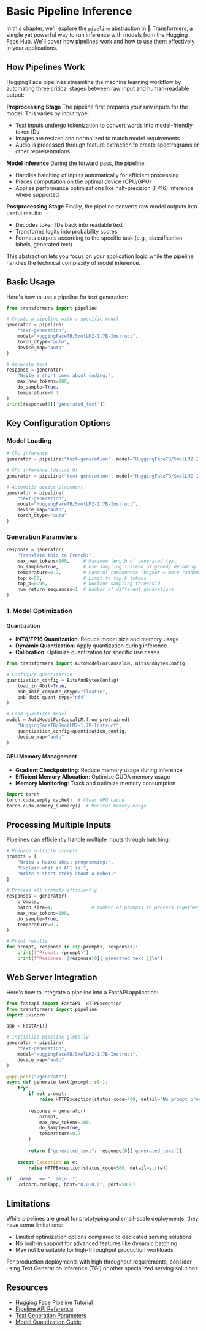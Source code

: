 # Basic Pipeline Inference

In this chapter, we'll explore the `pipeline` abstraction in 🤗 Transformers, a simple yet powerful way to run inference with models from the Hugging Face Hub. We'll cover how pipelines work and how to use them effectively in your applications.

## How Pipelines Work

Hugging Face pipelines streamline the machine learning workflow by automating three critical stages between raw input and human-readable output:

**Preprocessing Stage**
The pipeline first prepares your raw inputs for the model. This varies by input type:
- Text inputs undergo tokenization to convert words into model-friendly token IDs
- Images are resized and normalized to match model requirements
- Audio is processed through feature extraction to create spectrograms or other representations

**Model Inference**
During the forward pass, the pipeline:
- Handles batching of inputs automatically for efficient processing
- Places computation on the optimal device (CPU/GPU)
- Applies performance optimizations like half-precision (FP16) inference where supported

**Postprocessing Stage**
Finally, the pipeline converts raw model outputs into useful results:
- Decodes token IDs back into readable text
- Transforms logits into probability scores
- Formats outputs according to the specific task (e.g., classification labels, generated text)

This abstraction lets you focus on your application logic while the pipeline handles the technical complexity of model inference.

## Basic Usage

Here's how to use a pipeline for text generation:

```python
from transformers import pipeline

# Create a pipeline with a specific model
generator = pipeline(
    "text-generation",
    model="HuggingFaceTB/SmolLM2-1.7B-Instruct",
    torch_dtype="auto",
    device_map="auto"
)

# Generate text
response = generator(
    "Write a short poem about coding:",
    max_new_tokens=100,
    do_sample=True,
    temperature=0.7
)
print(response[0]['generated_text'])
```

## Key Configuration Options

### Model Loading
```python
# CPU inference
generator = pipeline("text-generation", model="HuggingFaceTB/SmolLM2-1.7B-Instruct", device="cpu")

# GPU inference (device 0)
generator = pipeline("text-generation", model="HuggingFaceTB/SmolLM2-1.7B-Instruct", device=0)

# Automatic device placement
generator = pipeline(
    "text-generation",
    model="HuggingFaceTB/SmolLM2-1.7B-Instruct",
    device_map="auto",
    torch_dtype="auto"
)
```

### Generation Parameters

```python
response = generator(
    "Translate this to French:",
    max_new_tokens=100,     # Maximum length of generated text
    do_sample=True,         # Use sampling instead of greedy decoding
    temperature=0.7,        # Control randomness (higher = more random)
    top_k=50,               # Limit to top k tokens
    top_p=0.95,             # Nucleus sampling threshold
    num_return_sequences=1  # Number of different generations
)
```
### 1. Model Optimization

#### Quantization
- **INT8/FP16 Quantization**: Reduce model size and memory usage
- **Dynamic Quantization**: Apply quantization during inference
- **Calibration**: Optimize quantization for specific use cases

```python
from transformers import AutoModelForCausalLM, BitsAndBytesConfig

# Configure quantization
quantization_config = BitsAndBytesConfig(
    load_in_4bit=True,
    bnb_4bit_compute_dtype="float16",
    bnb_4bit_quant_type="nf4"
)

# Load quantized model
model = AutoModelForCausalLM.from_pretrained(
    "HuggingFaceTB/SmolLM2-1.7B-Instruct",
    quantization_config=quantization_config,
    device_map="auto"
)
```
#### GPU Memory Management
- **Gradient Checkpointing**: Reduce memory usage during inference
- **Efficient Memory Allocation**: Optimize CUDA memory usage
- **Memory Monitoring**: Track and optimize memory consumption

```python
import torch
torch.cuda.empty_cache()  # Clear GPU cache
torch.cuda.memory_summary()  # Monitor memory usage
```

## Processing Multiple Inputs

Pipelines can efficiently handle multiple inputs through batching:

```python
# Prepare multiple prompts
prompts = [
    "Write a haiku about programming:",
    "Explain what an API is:",
    "Write a short story about a robot:"
]

# Process all prompts efficiently
responses = generator(
    prompts,
    batch_size=4,              # Number of prompts to process together
    max_new_tokens=100,
    do_sample=True,
    temperature=0.7
)

# Print results
for prompt, response in zip(prompts, responses):
    print(f"Prompt: {prompt}")
    print(f"Response: {response[0]['generated_text']}\n")
```

## Web Server Integration

Here's how to integrate a pipeline into a FastAPI application:

```python
from fastapi import FastAPI, HTTPException
from transformers import pipeline
import uvicorn

app = FastAPI()

# Initialize pipeline globally
generator = pipeline(
    "text-generation",
    model="HuggingFaceTB/SmolLM2-1.7B-Instruct",
    device_map="auto"
)

@app.post("/generate")
async def generate_text(prompt: str):
    try:
        if not prompt:
            raise HTTPException(status_code=400, detail="No prompt provided")
            
        response = generator(
            prompt,
            max_new_tokens=100,
            do_sample=True,
            temperature=0.7
        )
        
        return {"generated_text": response[0]['generated_text']}
        
    except Exception as e:
        raise HTTPException(status_code=500, detail=str(e))

if __name__ == "__main__":
    uvicorn.run(app, host="0.0.0.0", port=5000)
```

## Limitations

While pipelines are great for prototyping and small-scale deployments, they have some limitations:

- Limited optimization options compared to dedicated serving solutions
- No built-in support for advanced features like dynamic batching
- May not be suitable for high-throughput production workloads

For production deployments with high throughput requirements, consider using Text Generation Inference (TGI) or other specialized serving solutions.

## Resources

- [Hugging Face Pipeline Tutorial](https://huggingface.co/docs/transformers/en/pipeline_tutorial)
- [Pipeline API Reference](https://huggingface.co/docs/transformers/en/main_classes/pipelines)
- [Text Generation Parameters](https://huggingface.co/docs/transformers/en/main_classes/text_generation)
- [Model Quantization Guide](https://huggingface.co/docs/transformers/en/perf_infer_gpu_one)

